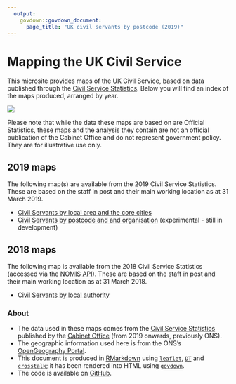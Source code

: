 ```yaml
---
  output:
    govdown::govdown_document:
      page_title: "UK civil servants by postcode (2019)"
---
```


# Mapping the UK Civil Service

:::{.govuk-grid-row}

:::{.govuk-grid-column-one-third}
This microsite provides maps of the UK Civil Service, based on data published through the [Civil Service Statistics](https://www.gov.uk/government/collections/civil-service-statistics). Below you will find an index of the maps produced, arranged by year.
:::

:::{.govuk-grid-column-two-thirds}
![](images/cs_pc_example.png)
:::

:::

:::{.warning}
Please note that while the data these maps are based on are Official Statistics, these maps and the analysis they contain are not an official publication of the Cabinet Office and do not represent government policy. They are for illustrative use only.
:::

:::{.accordion}
## 2019 maps
The following map(s) are available from the 2019 Civil Service Statistics. These are based on the staff in post and their main working location as at 31 March 2019.

* [Civil Servants by local area and the core cities](cs_lad_2019.html)
* [Civil Servants by postcode and and organisation](cs_pc_2019.html) (experimental - still in development)

## 2018 maps
The following map is available from the 2018 Civil Service Statistics (accessed via the [NOMIS API](https://www.nomisweb.co.uk/)). These are based on the staff in post and their main working location as at 31 March 2018.

* [Civil Servants by local authority](cs_lad_2018.html)

:::

### About
* The data used in these maps comes from the [Civil Service Statistics](https://www.gov.uk/government/collections/civil-service-statistics) published by the [Cabinet Office](https://www.gov.uk/cabinet-office) (from 2019 onwards, previously ONS).
* The geographic information used here is from the ONS's [OpenGeography Portal](http://geoportal.statistics.gov.uk).
* This document is produced in [RMarkdown](http://rmarkdown.rstudio.com) using [`leaflet`](https://rstudio.github.io/leaflet/), [`DT`](https://rstudio.github.io/DT/) and [`crosstalk`](https://rstudio.github.io/crosstalk/); it has been rendered into HTML using [`govdown`](https://ukgovdatascience.github.io/govdown/).
* The code is available on [GitHub](https://www.github.com/co-analysis/csmapping/).
